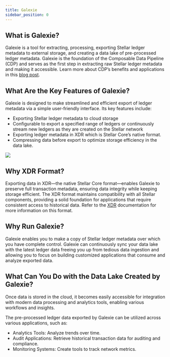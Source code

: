 ```yaml
---
title: Galexie
sidebar_position: 0
---
```


## What is Galexie?

Galexie is a tool for extracting, processing, exporting Stellar ledger metadata to external storage, and creating a data lake of pre-processed ledger metadata. Galexie is the foundation of the Composable Data Pipeline (CDP) and serves as the first step in extracting raw Stellar ledger metadata and making it accessible. Learn more about CDP’s benefits and applications in this [blog post](https://stellar.org/blog/developers/composable-data-platform).

## What Are the Key Features of Galexie?

Galexie is designed to make streamlined and efficient export of ledger metadata via a simple user-friendly interface. Its key features include:

- Exporting Stellar ledger metadata to cloud storage
- Configurable to export a specified range of ledgers or continuously stream new ledgers as they are created on the Stellar network
- Exporting ledger metadata in XDR which is Stellar Core’s native format.
- Compressing data before export to optimize storage efficiency in the data lake.

![](/assets/galexie/galexie-architecture.png)

## Why XDR Format?

Exporting data in XDR—the native Stellar Core format—enables Galexie to preserve full transaction metadata, ensuring data integrity while keeping storage efficient. The XDR format maintains compatibility with all Stellar components, providing a solid foundation for applications that require consistent access to historical data. Refer to the [XDR](/docs/learn/fundamentals/data-format/xdr) documentation for more information on this format.

## Why Run Galexie?

Galexie enables you to make a copy of Stellar ledger metadata over which you have complete control. Galexie can continuously sync your data lake with the latest ledger data freeing you up from tedious data ingestion and allowing you to focus on building customized applications that consume and analyze exported data.

## What Can You Do with the Data Lake Created by Galexie?

Once data is stored in the cloud, it becomes easily accessible for integration with modern data processing and analytics tools, enabling various workflows and insights.

The pre-processed ledger data exported by Galexie can be utilized across various applications, such as:

- Analytics Tools: Analyze trends over time.
- Audit Applications: Retrieve historical transaction data for auditing and compliance.
- Monitoring Systems: Create tools to track network metrics.
